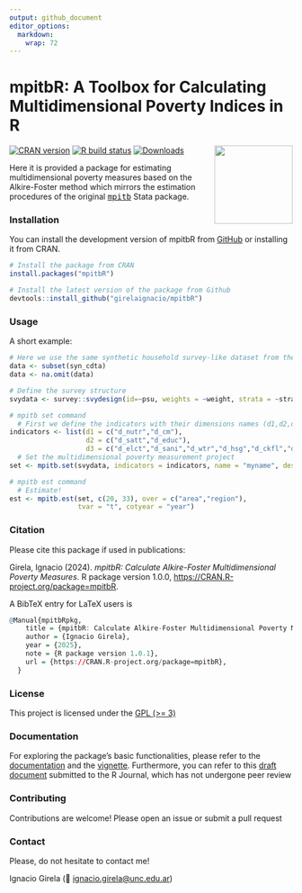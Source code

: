 ```yaml
---
output: github_document
editor_options: 
  markdown: 
    wrap: 72
---
```


<!-- README.md is generated from README.Rmd. Please edit that file -->

# mpitbR: A Toolbox for Calculating Multidimensional Poverty Indices in R

<img src="man/figures/hex_sticker_mpitbR2.png" align="right" height="139"/>

<!-- badges: start -->

[![CRAN
version](https://www.r-pkg.org/badges/version/mpitbR?color=orange)](https://cran.r-project.org/package=mpitbR)
[![R build
status](https://github.com/girelaignacio/mpitbR/workflows/R-CMD-check/badge.svg)](https://github.com/girelaignacio/mpitbR/actions)
[![Downloads](http://cranlogs.r-pkg.org/badges/grand-total/mpitbR)](https://cran.r-project.org/package=mpitbR)

<!-- badges: end -->

Here it is provided a package for estimating multidimensional poverty
measures based on the Alkire-Foster method which mirrors the estimation
procedures of the original
<tt>[mpitb](https://doi.org/10.1177/1536867X231195286)</tt> Stata
package.

### Installation

You can install the development version of mpitbR from
[GitHub](https://github.com/girelaignacio/mpitbR) or installing it from
CRAN.

```r
# Install the package from CRAN
install.packages("mpitbR")

# Install the latest version of the package from Github
devtools::install_github("girelaignacio/mpitbR")

```

### Usage

A short example:

```r
# Here we use the same synthetic household survey-like dataset from the Stata package example
data <- subset(syn_cdta)
data <- na.omit(data)

# Define the survey structure
svydata <- survey::svydesign(id=~psu, weights = ~weight, strata = ~stratum, data = data)

# mpitb set command
  # First we define the indicators with their dimensions names (d1,d2,d3) as a list 
indicators <- list(d1 = c("d_nutr","d_cm"),
                   d2 = c("d_satt","d_educ"),
                   d3 = c("d_elct","d_sani","d_wtr","d_hsg","d_ckfl","d_asst"))
  # Set the multidimensional poverty measurement project
set <- mpitb.set(svydata, indicators = indicators, name = "myname", desc = "pref. desc")

# mpitb est command
  # Estimate! 
est <- mpitb.est(set, c(20, 33), over = c("area","region"), 
                 tvar = "t", cotyear = "year")
```

### Citation

Please cite this package if used in publications:

Girela, Ignacio (2024). *mpitbR: Calculate Alkire-Foster
Multidimensional Poverty Measures*. R package version 1.0.0,
<https://CRAN.R-project.org/package=mpitbR>.

A BibTeX entry for LaTeX users is

```r
@Manual{mpitbRpkg,
    title = {mpitbR: Calculate Alkire-Foster Multidimensional Poverty Measures},
    author = {Ignacio Girela},
    year = {2025},
    note = {R package version 1.0.1},
    url = {https://CRAN.R-project.org/package=mpitbR},
  }
```

### License

This project is licensed under the [GPL (\>=
3)](https://www.fsf.org/news/gplv3_launched)

### Documentation

For exploring the package's basic functionalities, please refer to the
[documentation](https://cran.r-project.org/web/packages/mpitbR/mpitbR.pdf)
and the
[vignette](https://cran.r-project.org/web/packages/mpitbR/vignettes/introduction_to_mpitbR.pdf).
Furthermore, you can refer to this [draft
document](https://www.researchgate.net/publication/380394221_mpitbR_a_Toolbox_for_Measuring_Multidimensional_Poverty_Indices_in_R)
submitted to the R Journal, which has not undergone peer review

### Contributing

Contributions are welcome! Please open an issue or submit a pull request

### Contact

Please, do not hesitate to contact me!

Ignacio Girela (📧
[ignacio.girela\@unc.edu.ar](mailto:ignacio.girela@unc.edu.ar){.email})
